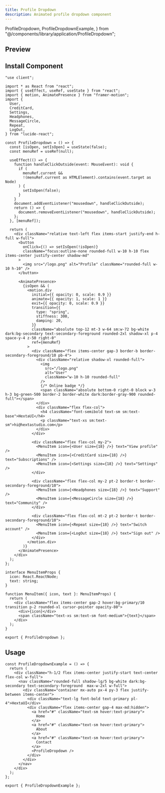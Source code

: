 ```yaml
---
title: Profile Dropdown
description: Animated profile dropdown component
---
```


  ProfileDropdown,
  ProfileDropdownExample,
} from "@/components/library/application/ProfileDropdown";

## Preview

<PreviewContainer className="w-full h-[50rem]">
  <ProfileDropdownExample />
</PreviewContainer>

## Install Component

```tsx title="ProfileDropdown.tsx" tab="Manually"
"use client";

import * as React from "react";
import { useEffect, useRef, useState } from "react";
import { motion, AnimatePresence } from "framer-motion";
import {
  User,
  CreditCard,
  Settings,
  Headphones,
  MessageCircle,
  Repeat,
  LogOut,
} from "lucide-react";

const ProfileDropdown = () => {
  const [isOpen, setIsOpen] = useState(false);
  const menuRef = useRef(null);

  useEffect(() => {
    function handleClickOutside(event: MouseEvent): void {
      if (
        menuRef.current &&
        !(menuRef.current as HTMLElement).contains(event.target as Node)
      ) {
        setIsOpen(false);
      }
    }
    document.addEventListener("mousedown", handleClickOutside);
    return () => {
      document.removeEventListener("mousedown", handleClickOutside);
    };
  }, [menuRef]);

  return (
    <div className="relative text-left flex items-start justify-end h-full w-full">
      <button
        onClick={() => setIsOpen(!isOpen)}
        className="focus:outline-none rounded-full w-10 h-10 flex items-center justify-center shadow-md"
      >
        <img src="/logo.png" alt="Profile" className="rounded-full w-10 h-10" />
      </button>

      <AnimatePresence>
        {isOpen && (
          <motion.div
            initial={{ opacity: 0, scale: 0.9 }}
            animate={{ opacity: 1, scale: 1 }}
            exit={{ opacity: 0, scale: 0.9 }}
            transition={{
              type: "spring",
              stiffness: 300,
              damping: 20,
            }}
            className="absolute top-12 mt-3 w-64 sm:w-72 bg-white dark:bg-secondary text-secondary-foreground rounded-2xl shadow-xl p-4 space-y-4 z-50 right-0"
            ref={menuRef}
          >
            <div className="flex items-center gap-3 border-b border-secondary-foreground/10 pb-4">
              <div className="relative shadow-xl rounded-full">
                <img
                  src="/logo.png"
                  alt="User"
                  className="w-10 h-10 rounded-full"
                />
                {/* Online badge */}
                <span className="absolute bottom-0 right-0 block w-3 h-3 bg-green-500 border-2 border-white dark:border-gray-900 rounded-full"></span>
              </div>
              <div className="flex flex-col">
                <h4 className="font-semibold text-sm sm:text-base">HextaUI</h4>
                <p className="text-xs sm:text-sm">hi@hextastudio.com</p>
              </div>
            </div>

            <div className="flex flex-col my-2">
              <MenuItem icon={<User size={18} />} text="View profile" />
              <MenuItem icon={<CreditCard size={18} />} text="Subscriptions" />
              <MenuItem icon={<Settings size={18} />} text="Settings" />
            </div>

            <div className="flex flex-col my-2 pt-2 border-t border-secondary-foreground/10">
              <MenuItem icon={<Headphones size={18} />} text="Support" />
              <MenuItem icon={<MessageCircle size={18} />} text="Community" />
            </div>

            <div className="flex flex-col mt-2 pt-2 border-t border-secondary-foreground/10">
              <MenuItem icon={<Repeat size={18} />} text="Switch account" />
              <MenuItem icon={<LogOut size={18} />} text="Sign out" />
            </div>
          </motion.div>
        )}
      </AnimatePresence>
    </div>
  );
};

interface MenuItemProps {
  icon: React.ReactNode;
  text: string;
}

function MenuItem({ icon, text }: MenuItemProps) {
  return (
    <div className="flex items-center gap-2 hover:bg-primary/10 transition p-2 rounded-xl cursor-pointer opacity-80">
      <div>{icon}</div>
      <span className="text-xs sm:text-sm font-medium">{text}</span>
    </div>
  );
}

export { ProfileDropdown };
```

## Usage

```tsx title="App.tsx"
const ProfileDropdownExample = () => {
  return (
    <div className="h-1/2 flex items-center justify-start text-center flex-col w-full">
      <nav className="rounded-full shadow-lg/5 bg-white dark:bg-secondary text-secondary-foreground  max-w-2xl w-full">
        <div className="container mx-auto px-4 py-3 flex justify-between items-center">
          <div className="text-lg font-bold text-primary pl-4">HextaUI</div>
          <div className="flex items-center gap-4 max-md:hidden">
            <a href="#" className="text-sm hover:text-primary">
              Home
            </a>
            <a href="#" className="text-sm hover:text-primary">
              About
            </a>
            <a href="#" className="text-sm hover:text-primary">
              Contact
            </a>
            <ProfileDropdown />
          </div>
        </div>
      </nav>
    </div>
  );
};

export { ProfileDropdownExample };
```
